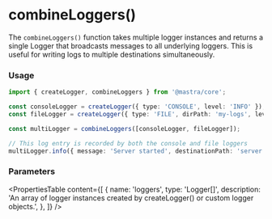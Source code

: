 # combineLoggers()

The `combineLoggers()` function takes multiple logger instances and returns a single Logger that broadcasts messages to all underlying loggers. This is useful for writing logs to multiple destinations simultaneously.

### Usage

```typescript showLineNumbers copy
import { createLogger, combineLoggers } from '@mastra/core';

const consoleLogger = createLogger({ type: 'CONSOLE', level: 'INFO' });
const fileLogger = createLogger({ type: 'FILE', dirPath: 'my-logs', level: 'INFO' });

const multiLogger = combineLoggers([consoleLogger, fileLogger]);

// This log entry is recorded by both the console and file loggers
multiLogger.info({ message: 'Server started', destinationPath: 'server', type: 'AGENT' });
```

### Parameters

<PropertiesTable
  content={[
    {
      name: 'loggers',
      type: 'Logger<BaseLogMessage>[]',
      description: 'An array of logger instances created by createLogger() or custom logger objects.',
    },
  ]}
/>
